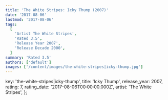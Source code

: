 ```yaml
---
title: 'The White Stripes: Icky Thump (2007)'
date: '2017-08-06'
lastmod: '2017-08-06'
tags:
  [
    'Artist The White Stripes',
    'Rated 3.5',
    'Release Year 2007',
    'Release Decade 2000',
  ]
summary: 'Rated 3.5'
authors: ['default']
images: ['/content/images/the-white-stripes|icky-thump.jpg']
---
```


  key: 'the-white-stripes|icky-thump',
  title: 'Icky Thump',
  release_year: 2007,
  rating: 7,
  rating_date: '2017-08-06T00:00:00.000Z',
  artist: 'The White Stripes',
};

<MusicRating data={data} />
